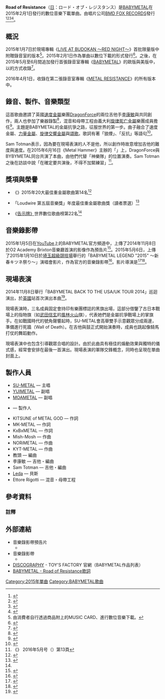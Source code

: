 {{Infobox Single
| Name           = Road of Resistance
| Cover          = BABYMETAL Road of Resistance Cover.jpg
| Artist         = [[BABYMETAL|BABYMETAL]]
| Album          = <br/>[[BABYMETAL_(專輯)|BABYMETAL]]（歐版／美版）<br/>[[METAL_RESISTANCE|METAL RESISTANCE]]<br/>[[LIVE_AT_BUDOKAN_〜RED_NIGHT〜|LIVE AT BUDOKAN 〜RED NIGHT〜]]<br/>（首批限量版）
| A-side         = 
| B-side         = 
| Released       = 2015年2月1日
| Format         = [[數位音樂下載|數位音樂下載]]
| Recorded       = 
| Genre          = [[速度金屬|速度金屬]]、[[力量金屬|力量金屬]]、[[交響金屬|旋律交響金屬]]
| Length         = 5分19秒
| Label          = BMD FOX RECORDS（[[TOY'S_FACTORY|TOY'S FACTORY]]）
| Writer         = 作詞：KITSUNE of METAL GOD・MK-METAL・KxBxMETAL<br/>作曲：Mish-Mosh・NORiMETAL・KYT-METAL<br/>編曲：教頭
| Producer       = {{link-ja|KOBAMETAL|KOBAMETAL}}
| Certification  = 
| Chart position = *第22名<small>（[[告示牌_(雜誌)|告示牌世界數位歌曲榜]]）</small><ref name="Billboard">{{cite web|url=http://www.billboard.com/biz/charts/2015-02-21/world-digital-songs|title=World Digital Songs : Feb 21, 2015|work=[[告示牌_(雜誌)|Billboard]]|accessdate=2015-06-09|language=en|archive-date=2015-09-14|archive-url=https://web.archive.org/web/20150914224338/http://www.billboard.com/biz/charts/2015-02-21/world-digital-songs|dead-url=no}} (by subscription)</ref>
| Last single    = [[女狐|女狐]]<br/>（2013年）
| This single    = '''Road of Resistance'''<br/>（2015年）
| Next single    = [[給我巧克力!!|給我巧克力!!]]<br/>（2015年）
| Misc           = {{External music video|1=[http://www.youtube.com/watch?v=zTEYUFgLveY BABYMETAL - Road of Resistance - Live in Japan - (OFFICIAL)] - YouTube|Upper caption=現場音樂影片|Type=單曲}}
}}

'''Road of Resistance'''（[[日語|日]]：ロード・オブ・レジスタンス）是[[BABYMETAL|BABYMETAL]]在2015年2月1日發行的數位音樂下載單曲。由唱片公司[[TOY'S_FACTORY|BMD FOX RECORDS]]發行<ref>{{cite web|url=http://www.toysfactory.co.jp/artist/babymetal/disco/1286|title=BABYMETAL TOY'S FACTORY|publisher=[[TOY'S_FACTORY|TOY'S FACTORY]]|accessdate=2015-06-03|language=ja|archive-date=2015-07-01|archive-url=https://web.archive.org/web/20150701202851/http://www.toysfactory.co.jp/artist/babymetal/disco/1286|dead-url=no}}</ref><ref>{{cite news|url=http://www.musicman-net.com/artist/43208.html|title=BABYMETAL、新曲「Road of Resistance」の試聴トレーラー動画を公開|newspaper={{link-ja|Musicman|Musicman (書籍)}}|publisher=Musicman株式会社|date=2015-01-05|accessdate=2015-06-03|language=ja|archive-url=https://web.archive.org/web/20150518070857/http://www.musicman-net.com/artist/43208.html|archive-date=2015-05-18|dead-url=yes}}</ref><ref>{{cite news|url=http://www.cdjournal.com/main/news/babymetal/63752|title=BABYMETAL新曲「Road of Resistance」の試聴トレーラーが公開|newspaper=CDJournal|publisher=株式会社音楽出版社|date=2015-01-06|accessdate=2015-06-03|language=ja|archive-date=2015-05-18|archive-url=https://web.archive.org/web/20150518091728/http://www.cdjournal.com/main/news/babymetal/63752|dead-url=no}}</ref><ref>{{cite news|url=http://e-talentbank.co.jp/news/7739/|title=【海外反応】BABYMETALの新曲、海外ファンは「ヘドバンが止まらない！」「それ！俺のタトゥーだから！」|newspaper=E-TALENTBANK|publisher=株式会社イータレントバンク|date=2015-01-09|accessdate=2015-06-03|language=ja|archive-date=2015-04-25|archive-url=https://web.archive.org/web/20150425051023/http://e-talentbank.co.jp/news/7739/|dead-url=no}}</ref>。

== 概況 ==
2015年1月7日於現場專輯《[[LIVE_AT_BUDOKAN_〜RED_NIGHT〜|LIVE AT BUDOKAN 〜RED NIGHT〜]]》首批限量版中附贈錄音室的版本<ref group="注">由消費者自行透過商品附上的MUSIC CARD、進行數位音樂下載。</ref>。2015年2月1日作為單曲以數位下載的形式發行<ref>{{cite news|url=http://gekirock.com/news/2015/02/babymetal_road-of-resistance_haishin.php|title=BABYMETAL、レコーディングにDRAGONFORCEのギタリストSam TotmanとHerman Liを迎えた新曲「Road of Resistance」が配信スタート！|newspaper=激ロック|publisher=激ロックエンタテインメント株式会社|date=2015-02-03|accessdate=2016-08-22|language=ja|archive-date=2015-07-09|archive-url=https://web.archive.org/web/20150709151508/http://gekirock.com/news/2015/02/babymetal_road-of-resistance_haishin.php|dead-url=no}}</ref>。之後，在2015年5月至6月間追加發行首張錄音室專輯《[[BABYMETAL_(專輯)|BABYMETAL]]》的歐版與美版中，以{{link-ja|附贈曲目|ボーナス・トラック}}的方式收錄<ref>{{cite news|url=http://natalie.mu/music/news/143645|title=BABYMETAL、1stアルバムにボートラ加えたEU＆US盤リリース|newspaper=音楽Natalie|publisher=株式会社ナターシャ|date=2015-04-09|accessdate=2015-06-04|language=ja|archive-date=2016-03-03|archive-url=https://web.archive.org/web/20160303193546/http://natalie.mu/music/news/143645|dead-url=no}}</ref>。

2016年4月1日，收錄在第二張錄音室專輯《[[METAL_RESISTANCE|METAL RESISTANCE]]》的所有版本中。

== 錄音、製作、音樂類型 ==
這首歌曲邀請了英國[[速度金屬|速度金屬]]樂團[[龍族悍將|DragonForce]]的兩位吉他手[[李康敏|李康敏]]與{{link-en|Sam Totman|Sam Totman}}共同創作，兩人也參加了樂器錄製<ref>{{cite news|url=http://www.oricon.co.jp/news/2046822/full/|title=BABYMETAL、新曲試聴映像公開 ドラゴンフォースのギタリスト2人参加|newspaper=ORICON STYLE|publisher=[[ORICON|ORICON]]株式会社|date=2015-01-05|accessdate=2015-06-03|language=ja|archive-date=2015-09-24|archive-url=https://web.archive.org/web/20150924152347/http://www.oricon.co.jp/news/2046822/full/|dead-url=no}}</ref>，混音和母帶工程由義大利[[死亡旋律金屬|旋律死亡金屬]]樂團{{link-en|Disarmonia Mundi|Disarmonia Mundi}}成員{{link-ja|Ettore Rigotti|エットレ・リゴッティ}}擔任<ref>{{cite web|url=http://gekirock.com/interview/2015/06/disarmonia_mundi.php|title=DISARMONIA MUNDI│激ロック インタビュー|work=激ロック|publisher=激ロックエンタテインメント株式会社|author=米沢彰|accessdate=2015-08-05|language=ja|archive-date=2015-07-11|archive-url=https://web.archive.org/web/20150711163241/http://gekirock.com/interview/2015/06/disarmonia_mundi.php|dead-url=no}}</ref>。主題是BABYMETAL的金屬抗爭之路，征服世界的第一步。曲子融合了速度金屬、[[力量金屬|力量金屬]]、[[交響金屬|旋律交響金屬]]與[[頌歌|頌歌]]。歌詞有著「狼煙」、「反抗」等語句<ref>{{cite news|url=http://www.barks.jp/news/?id=1000111420|title=BABYMETAL、DRAGONFORCE サム・トットマン＆ハーマン・リ参加の新曲「Road of Resistance」試聴動画公開|newspaper=BARKS|publisher=ジャパンミュージックネットワーク株式会社|date=2015-01-05|accessdate=2015-06-03|language=ja|archive-date=2015-06-04|archive-url=https://web.archive.org/web/20150604203252/http://www.barks.jp/news/?id=1000111420|dead-url=no}}</ref>。

Sam Totman表示，因為要在現場表演的人不是他，所以創作時故意增加吉他的難度與速度。在2015年6月16日《Metal Hammer》主辦的「{{link-en|金神獎|Metal Hammer Golden Gods Awards}}」上，DragonForce與BYBYMETAL同台共演了本曲，由他們代替「神樂隊」的位置演奏。Sam Totman之後在訪談中說「在確定要共演後，不得不加緊練習」<ref>《{{link-ja|YOUNG GUITAR|YOUNG GUITAR}}》 2016年5月号（{{link-ja|SHINKO MUSIC|シンコーミュージック・エンタテイメント}}）第13頁</ref>。

== 獎項與榮譽 ==
*{{美國}}《{{link-en|Loudwire|Loudwire}}》2015年20大最佳重金屬歌曲第14名<ref>{{cite web|url=http://loudwire.com/20-best-metal-songs-2015/|title=20 Best Metal Songs of 2015|work={{link-en|Loudwire|Loudwire}}|publisher={{link-en|Townsquare Media|Townsquare Media}}|date=|accessdate=2016-01-11|language=en|archive-date=2016-01-06|archive-url=https://web.archive.org/web/20160106163342/http://loudwire.com/20-best-metal-songs-2015/|dead-url=no}}</ref>
*{{美國}}「Loudwire 第五屆音樂獎」年度最佳重金屬歌曲獎（讀者票選）<ref name="Loudwire 4">{{cite web|url=http://loudwire.com/best-metal-song-2015-5th-annual-loudwire-music-awards/|title=Best Metal Song of 2015 - 5th Annual Loudwire Music Awards|publisher=Loudwire|date=2015-10-29|language=en|accessdate=2016-08-22|archive-date=2016-05-29|archive-url=https://web.archive.org/web/20160529040030/http://loudwire.com/best-metal-song-2015-5th-annual-loudwire-music-awards/|dead-url=no}}</ref>
*{{美國}}《[[告示牌_(雜誌)|告示牌》]]世界數位歌曲榜第22名<ref name="Billboard"/>

== 音樂錄影帶 ==
2015年1月5日在[[YouTube|YouTube]]上的BABYMETAL官方頻道中，上傳了2014年11月8日於O2 Academy Brixton音樂廳首演的影像作為預告片<ref>{{cite news|url=http://www.mtvjapan.com/news/music/24990|title=BABYMETAL、新曲「Road of Resistance」試聴トレーラー公開|newspaper=[[MTV_Japan|MTV Japan]]|publisher=バイアコム・ネットワークス・ジャパン株式会社|date=2015-01-06|accessdate=2015-06-03|archive-date=2015-06-07|archive-url=https://web.archive.org/web/20150607014925/http://www.mtvjapan.com/news/music/24990|dead-url=no}}</ref>。2015年5月6日，上傳了2015年1月10日於[[埼玉超級競技場|埼玉超級競技場]]舉行的「BABYMETAL LEGEND "2015" 〜新春キツネ祭り〜」演唱會影片，作為官方的音樂錄影帶<ref>{{cite news|url=http://www.musicman-net.com/artist/46732.html|title=BABYMETAL「Road of Resistance」のライブミュージックビデオ公開|newspaper=Musicman-NET|publisher=エフ・ビー・コミュニケーションズ株式会社|date=2015-05-07|accessdate=2015-06-03|language=ja|archive-date=2015-06-01|archive-url=https://web.archive.org/web/20150601224424/http://www.musicman-net.com/artist/46732.html|dead-url=no}}</ref>。影片導演是{{link-ja|INNI VISION|INNI VISION}}<ref>{{cite web|url=http://innivision.tumblr.com/post/107209414715/babymetal-road-of-resistance-trailer|title=INNI VISION|work=INNI VISION|accessdate=2016-08-22|language=en|archive-date=2016-09-18|archive-url=https://web.archive.org/web/20160918120148/http://innivision.tumblr.com/post/107209414715/babymetal-road-of-resistance-trailer|dead-url=no}}</ref><ref>{{cite web|url=http://innivision.tumblr.com/post/129178436430/babymetal-road-of-resistance-live-in-japan|title=INNI VISION|work=INNI VISION|accessdate=2016-08-22|language=en|archive-date=2016-09-18|archive-url=https://web.archive.org/web/20160918104622/http://innivision.tumblr.com/post/129178436430/babymetal-road-of-resistance-live-in-japan|dead-url=no}}</ref>。

== 現場表演 ==
2014年11月8日舉行「BABYMETAL BACK TO THE USA/UK TOUR 2014」巡迴演出，於[[英國|英國]]站{{link-en|O2 Academy Brixton音樂廳|Brixton Academy}}首次演出本曲<ref>{{cite news|url=http://natalie.mu/music/news/135480|title=BABYMETAL、新曲「Road of Resistance」トレイラー公開|newspaper=音楽[[Natalie_(網站)|Natalie]]|publisher=株式会社ナターシャ|date=2015-01-05|accessdate=2015-06-03|language=ja|archive-date=2015-06-27|archive-url=https://web.archive.org/web/20150627153526/http://natalie.mu/music/news/135480|dead-url=no}}</ref>。

現場表演時，三名成員固定會持印有樂團標誌的黑旗出場，這部分借鑒了古日本戰場上的指物旗（如[[武田信玄|武田信玄]]的[[風林火山|風林火山]]旗），代表她們是金屬抗爭戰場上的掌旗手。在如戰國時代的號角聲響起時，SU-METAL會高舉雙手示意觀眾分成兩邊，準備進行死牆（Wall of Death）。在吉他與鼓正式開始演奏時，成員也跳起像騎馬打仗的舞蹈動作。

現場表演中也包含引導觀眾合唱的設計。由於此曲具有極佳的煽動效果與獨特的儀式感，經常會安排在最後一首演出。現場表演的軍隊交鋒概念，同時也呈現在單曲封面上。

== 製作人員 ==
*[[中元鈴香|SU-METAL]] — 主唱
*[[水野由結|YUIMETAL]] — 副唱
*[[菊地最愛|MOAMETAL]] — 副唱
*{{link-ja|KOBAMETAL|KOBAMETAL}} — 製作人
*KITSUNE of METAL GOD — 作詞
*MK-METAL — 作詞
*KxBxMETAL — 作詞
*Mish-Mosh — 作曲
*NORiMETAL — 作曲
*KYT-METAL — 作曲
*教頭 — 編曲
*李康敏 — 吉他・編曲
*Sam Totman — 吉他・編曲
*[[Leda|Leda]] — 貝斯
*Ettore Rigotti — 混音・母帶工程

== 參考資料 ==
{{reflist}}

=== 註釋 ===
{{reflist|group=注}}

== 外部連結 ==
* 音樂錄影帶預告片
** {{YouTube|Zi-XFUZ5EL4|BABYMETAL - Road of Resistance - Trailer}}
* 音樂錄影帶
** {{YouTube|zTEYUFgLveY|BABYMETAL - Road of Resistance - Live in Japan - (OFFICIAL)}}
* [http://www.toysfactory.co.jp/artist/babymetal/disco DISCOGRAPHY]{{Wayback|url=http://www.toysfactory.co.jp/artist/babymetal/disco |date=20160827133235 }} - TOY'S FACTORY 官網（BABYMETAL作品列表）
* [http://www.uta-net.com/movie/205652/ BABYMETAL - Road of Resistance歌詞]{{Wayback|url=http://www.uta-net.com/movie/205652/ |date=20160904020152 }}
{{Portal bar|音樂}}
{{BABYMETAL}}

[[Category:2015年單曲|Category:2015年單曲]]
[[Category:BABYMETAL歌曲|Category:BABYMETAL歌曲]]